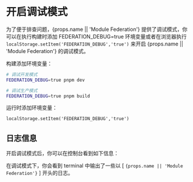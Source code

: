 # 开启调试模式

为了便于排查问题，{props.name || 'Module Federation'} 提供了调试模式，你可以在执行构建时添加 FEDERATION_DEBUG=true 环境变量或者在浏览器执行 `localStorage.setItem('FEDERATION_DEBUG','true')` 来开启 {props.name || 'Module Federation'} 的调试模式。

构建添加环境变量：

```bash
# 调试开发模式
FEDERATION_DEBUG=true pnpm dev

# 调试生产模式
FEDERATION_DEBUG=true pnpm build
```

运行时添加环境变量：

```
localStorage.setItem('FEDERATION_DEBUG','true')
```

## 日志信息

开启调试模式后，你可以在控制台看到如下信息：

<p>在调试模式下，你会看到 terminal 中输出了一些以 [ <code>{props.name || 'Module Federation'}</code> ] 开头的日志。</p>

